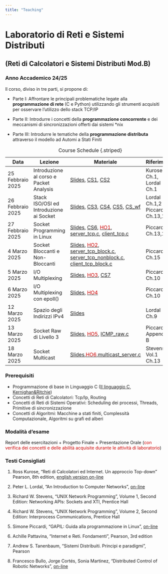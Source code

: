 ```yaml
---
title: "Teaching"
---
```


# Laboratorio di Reti e Sistemi Distributi 

## (Reti di Calcolatori e Sistemi Distributi Mod.B)

### Anno Accademico 24/25

Il corso, diviso in tre parti, si propone di:

* Parte I: Affrontare le principali problematiche legate alla **programmazione di rete** (C e Python) utilizzando gli strumenti acquisiti per osservare l'utilizzo dello stack TCP/IP

* Parte II: Introdurre i concetti della **programmazione concorrente** e dei meccanismi di sincronizzazioni offerti dai sistemi *nix

* Parte III: Introdurre le tematiche della **programmazione distributa** attraverso il modello ad Automi a Stati Finiti

| Data             | Lezione                          | Materiale                                | Riferimenti   |
|------------------|----------------------------------|------------------------------------------|---------------|
| 25 Febbraio 2025 | Introduzione al corso e Packet Analysis   | [Slides](../documents/labresid_1.pdf), [CS1](../documents/cs1.pdf), [CS2](../documents/cs2.pdf) | Kurose Ch.1, Lordal Ch.1              |
| 26 Febbraio 2025 | Stack ISO/OSI ed Introduzione ai Socket | [Slides](../documents/labresid_2.pdf), [CS3](../documents/cs3.pdf), [CS4](../documents/cs4.pdf), [CS5](../documents/cs5.pdf), [CS_wf](../documents/cs_wf.pdf) | Lordal Ch.1,2 and Piccardi Ch.13,14 |
| 27 Febbraio 2025 | Socket Programming in Linux      | [Slides](../documents/labresid_3.pdf), [CS6](../documents/cs_socket.pdf), [<span style="color:#cc0000">HO1</span>](../documents/ho1.pdf), [server_tcp.c](../src/server_tcp.c), [client_tcp.c](../src/client_tcp.c) | Piccardi Ch.13,14 |
| 4 Marzo 2025 | Socket Bloccanti e Non-Bloccanti | [Slides](../documents/labresid_4.pdf), [<span style="color:#cc0000">HO2</span>](../documents/ho2.pdf), [server_tcp_block.c](../src/server_tcp_block.c), [server_tcp_nonblock.c](../src/server_tcp_nonblock.c), [client_tcp_block.c](../src/client_tcp_block.c) | Piccardi Ch.15 |
| 5 Marzo 2025 | I/O Multiplexing | [Slides](../documents/labresid_5.pdf), [<span style="color:#cc0000">HO3</span>](../documents/ho3.pdf), [CS7](../documents/cs7.pdf) | Piccardi Ch.10 |
| 6 Marzo 2025 | I/O Multiplexing con epoll() | [Slides](../documents/labresid_6.pdf), [<span style="color:#cc0000">HO4</span>](../documents/ho4.pdf) | Piccardi Ch.10 |
| 12 Marzo 2025 | Spazio degli Indirizzi IPv4 | [Slides](../documents/labresid_7.pdf) | Lordal Ch.9 |
| 13 Marzo 2025 | Socket Raw di Livello 3 | [Slides](../documents/labresid_8.pdf), [<span style="color:#cc0000">HO5</span>](../documents/ho5.pdf), [ICMP_raw.c](../src/ICMP_raw.c)| Piccardi Appendice B |
| 18 Marzo 2025 | Socket Multicast | [Slides](../documents/labresid_9.pdf),[<span style="color:#cc0000">HO6</span>](../documents/ho6.pdf),[multicast_server.c](../src/multicast_server.c) | Stevens Vol.1 Ch.13 |
: Course Schedule {.striped}

### Prerequisiti
- Programmazione di base in Linguaggio C ([Il linguaggio C, Kernighan&Ritchie](../documents/kr.pdf))
- Concetti di Reti di Calcolatori: Tcp/Ip, Routing
- Concetti di Reti di Sistemi Operativi: Scheduling dei processi, Threads, Primitive di sincronizzazione
- Concetti di Algoritmi: Macchine a stati finiti, Complessità Computazionale, Algoritmi su grafi ed alberi

### Modalità d'esame
Report delle esercitazioni + Progetto Finale + Presentazione Orale (<span style="color:#cc0000">con verifica dei concetti e delle abilità acquisite durante le attività di laboratorio</span>)

### Testi Consigliati


1. Ross Kurose, "Reti di Calcolatori ed Internet. Un approccio Top-down" Pearson, 8th edition, [english version on-line](https://www.ucg.ac.me/skladiste/blog_44233/objava_64433/fajlovi/Computer%20Networking%20_%20A%20Top%20Down%20Approach,%207th,%20converted.pdf)

2. Peter L. Lordal, "An Introduction to Computer Networks", [on-line](https://intronetworks.cs.luc.edu/current2/html/index.html)

3. Richard W. Stevens, "UNIX Network Programming", Volume 1, Second Edition: Networking APIs: Sockets and XTI, Prentice Hall

4. Richard W. Stevens, "UNIX Network Programming", Volume 2, Second Edition: Interprocess Communications, Prentice Hall
 
5. Simone Piccardi, "GAPIL: Guida alla programmazione in Linux", [on-line](https://gapil.gnulinux.it/fileshare/gapil.pdf)

6. Achille Pattavina, "Internet e Reti. Fondamenti", Pearson, 3rd edition

7. Andrew S. Tanenbaum, "Sistemi Distribuiti. Principi e paradigmi", Pearson

8. Francesco Bullo, Jorge Cortés, Sonia Martinez, "Distributed Control of Robotic Networks", [on-line](https://fbullo.github.io/dcrn/pdfs/DCRN-BulloCortesMartinez-10mar09.pdf)






